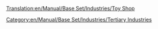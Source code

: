 [[Translation:en/Manual/Base Set/Industries/Toy Shop]]
{{en/Manual/Base Set/Industries/Industries|Image=[[File:en/Manual/Base Set/Industries/ToyShop.png]]
|name=Toy Shop
|climates=[[en/Manual/Climates]]
|accepts=[[en/Manual/Base Set/Cargos/Toys]]
|produces=Nothing
|notes=Not present in other [[en/Manual/Climates]].
}}
[[Category:en/Manual/Base Set/Industries/Tertiary Industries]]